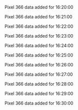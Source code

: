 Pixel 366 data added for 16:20:00

Pixel 366 data added for 16:21:00

Pixel 366 data added for 16:22:00

Pixel 366 data added for 16:23:00

Pixel 366 data added for 16:24:00

Pixel 366 data added for 16:25:00

Pixel 366 data added for 16:26:00

Pixel 366 data added for 16:27:00

Pixel 366 data added for 16:28:00

Pixel 366 data added for 16:29:00

Pixel 366 data added for 16:30:00

